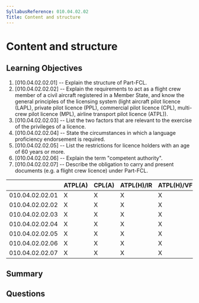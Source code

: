 ```yaml
---
SyllabusReference: 010.04.02.02
Title: Content and structure
---
```


# Content and structure

## Learning Objectives

1. [010.04.02.02.01] -- Explain the structure of Part-FCL.
2. [010.04.02.02.02] -- Explain the requirements to act as a flight crew member
   of a civil aircraft registered in a Member State, and know the general
   principles of the licensing system (light aircraft pilot licence (LAPL),
   private pilot licence (PPL), commercial pilot licence (CPL), multi-crew pilot
   licence (MPL), airline transport pilot licence (ATPL)).
3. [010.04.02.02.03] -- List the two factors that are relevant to the exercise
   of the privileges of a licence.
4. [010.04.02.02.04] -- State the circumstances in which a language proficiency
   endorsement is required.
5. [010.04.02.02.05] -- List the restrictions for licence holders with an age of
   60 years or more.
6. [010.04.02.02.06] -- Explain the term "competent authority".
7. [010.04.02.02.07] -- Describe the obligation to carry and present documents
   (e.g. a flight crew licence) under Part-FCL.

|                 | ATPL(A) | CPL(A) | ATPL(H)/IR | ATPL(H)/VFR | CPL(H) | IR  | CBIR(A) |
| --------------- | ------- | ------ | ---------- | ----------- | ------ | --- | ------- |
| 010.04.02.02.01 | X       | X      | X          | X           | X      | X   | X       |
| 010.04.02.02.02 | X       | X      | X          | X           | X      | X   |         |
| 010.04.02.02.03 | X       | X      | X          | X           | X      | X   |         |
| 010.04.02.02.04 | X       | X      | X          | X           | X      | X   |         |
| 010.04.02.02.05 | X       | X      | X          | X           | X      |     |         |
| 010.04.02.02.06 | X       | X      | X          | X           | X      | X   |         |
| 010.04.02.02.07 | X       | X      | X          | X           | X      | X   |         |

## Summary

## Questions
